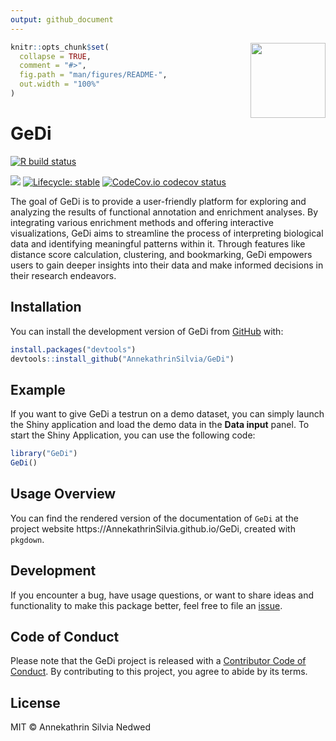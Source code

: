 ```yaml
---
output: github_document
---
```



<img src="inst/www/GeDi.png" align="right" alt="" width="120" />

<!-- README.md is generated from README.Rmd. Please edit that file -->

```r
knitr::opts_chunk$set(
  collapse = TRUE,
  comment = "#>",
  fig.path = "man/figures/README-",
  out.width = "100%"
)
```

# GeDi

<!-- badges: start -->
[![R build status](https://github.com/AnnekathrinSilvia/GeDi/workflows/R-CMD-check/badge.svg)](https://github.com/AnnekathrinSilvia/GeDi/actions)

[![](https://img.shields.io/github/last-commit/AnnekathrinSilvia/GeDi.svg)](https://github.com/AnnekathrinSilvia/GeDi/commits/devel)
[![Lifecycle: stable](https://img.shields.io/badge/lifecycle-stable-brightgreen.svg)](https://www.tidyverse.org/lifecycle/#stable)
[![CodeCov.io codecov status](https://codecov.io/github/AnnekathrinSilvia/GeDi/coverage.svg?branch=master)](https://codecov.io/github/AnnekathrinSilvia/GeDi)
<!-- badges: end -->

The goal of GeDi is to provide a user-friendly platform for exploring and analyzing the results of functional annotation and enrichment analyses. By integrating various enrichment methods and offering interactive visualizations, GeDi aims to streamline the process of interpreting biological data and identifying meaningful patterns within it. Through features like distance score calculation, clustering, and bookmarking, GeDi empowers users to gain deeper insights into their data and make informed decisions in their research endeavors.

## Installation

You can install the development version of GeDi from [GitHub](https://github.com/AnnekathrinSilvia/GeDi) with:

```r
install.packages("devtools")
devtools::install_github("AnnekathrinSilvia/GeDi")
```

## Example

If you want to give GeDi a testrun on a demo dataset, you can simply launch the Shiny application and load the demo data in the **Data input** panel. To start the Shiny Application, you can use the following code:

```r
library("GeDi")
GeDi()
```

## Usage Overview

You can find the rendered version of the documentation of `GeDi` at the project website https://AnnekathrinSilvia.github.io/GeDi, created with `pkgdown`.                            


## Development

If you encounter a bug, have usage questions, or want to share ideas and functionality to make this package better, feel free to file an [issue](https://github.com/AnnekathrinSilvia/GeDi/issues).

## Code of Conduct
  
Please note that the GeDi project is released with a [Contributor Code of Conduct](https://contributor-covenant.org/version/2/1/CODE_OF_CONDUCT.html). By contributing to this project, you agree to abide by its terms.

## License

MIT &copy; Annekathrin Silvia Nedwed
